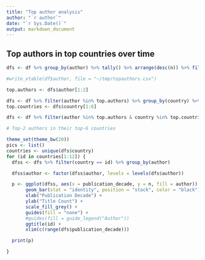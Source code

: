 ```yaml
---
title: "Top author analysis"
author: "`r author`"
date: "`r Sys.Date()`"
output: markdown_document
---
```



## Top authors in top countries over time

```r
dfs <- df %>% group_by(author) %>% tally() %>% arrange(desc(n)) %>% filter(!is.na(author))

#write_xtable(df$author, file = "~/tmp/topauthors.csv")

top.authors <- dfs$author[1:2]

dfs <- df %>% filter(author %in% top.authors) %>% group_by(country) %>% tally() %>% arrange(desc(n)) %>% filter(!is.na(country))
top.countries <- dfs$country[1:6]

dfs <- df %>% filter(author %in% top.authors & country %in% top.countries) %>% group_by(country, author, publication_decade) %>% tally() %>% arrange(publication_decade)

# Top-2 authors in their top-6 countries

theme_set(theme_bw(20))
pics <- list()
countries <- unique(dfs$country)
for (id in countries[1:12]) {
  dfss <- dfs %>% filter(country == id) %>% group_by(author)

  dfss$author <- factor(dfss$author, levels = levels(dfs$author))

  p <- ggplot(dfss, aes(x = publication_decade, y = n, fill = author)) +
       geom_bar(stat = "identity", position = "stack", color = "black") +
       xlab("Publication Decade") +
       ylab("Title Count") +
       scale_fill_grey() +
       guides(fill = "none") +
       #guides(fill = guide_legend("Author")) 
       ggtitle(id) +
       xlim(c(range(dfs$publication_decade)))

  print(p)

}




```





